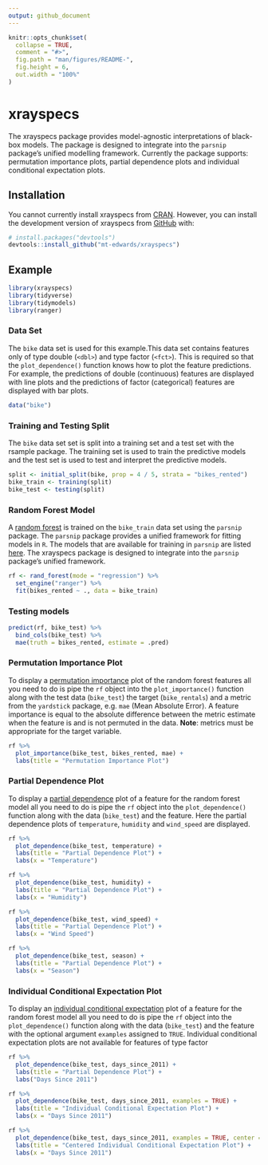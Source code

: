 ```yaml
---
output: github_document
---
```


<!-- README.md is generated from README.Rmd. Please edit that file -->

```r
knitr::opts_chunk$set(
  collapse = TRUE,
  comment = "#>",
  fig.path = "man/figures/README-",
  fig.height = 6,
  out.width = "100%"
)
```
# xrayspecs

<!-- badges: start -->
<!-- badges: end -->

The xrayspecs package provides model-agnostic interpretations of black-box models. The package is designed to integrate into the `parsnip` package's unified modelling framework. Currently the package supports: permutation importance plots, partial dependence plots and individual conditional expectation plots.

## Installation

You cannot currently install xrayspecs from [CRAN](https://CRAN.R-project.org). However, you can install the development version of xrayspecs from [GitHub](https://github.com/) with:

```r
# install.packages("devtools")
devtools::install_github("mt-edwards/xrayspecs")
```
## Example

```r
library(xrayspecs)
library(tidyverse)
library(tidymodels)
library(ranger)
```

### Data Set

The `bike` data set is used for this example.This data set contains features only of type double (`<dbl>`) and type factor (`<fct>`). This is required so that the `plot_dependence()` function knows how to plot the feature predictions. For example, the predictions of double (continuous) features are displayed with line plots and the predictions of factor (categorical) features are displayed with bar plots.

```r
data("bike")
```

### Training and Testing Split

The `bike` data set set is split into a training set and a test set with the rsample package. The trainiing set is used to train the predictive models and the test set is used to test and interpret the predictive models.

```r
split <- initial_split(bike, prop = 4 / 5, strata = "bikes_rented")
bike_train <- training(split)
bike_test <- testing(split)
```

### Random Forest Model

A [random forest](https://en.wikipedia.org/wiki/Random_forest) is trained on the `bike_train` data set using the `parsnip` package. The `parsnip` package provides a unified framework for fitting models in `R`. The models that are available for training in `parsnip` are listed [here](https://tidymodels.github.io/parsnip/articles/articles/Models.html). The xrayspecs package is designed to integrate into the `parsnip` package's unified framework.

```r
rf <- rand_forest(mode = "regression") %>% 
  set_engine("ranger") %>% 
  fit(bikes_rented ~ ., data = bike_train)
```

### Testing models

```r
predict(rf, bike_test) %>% 
  bind_cols(bike_test) %>% 
  mae(truth = bikes_rented, estimate = .pred)
```

### Permutation Importance Plot

To display a [permutation importance](https://christophm.github.io/interpretable-ml-book/feature-importance.html) plot of the random forest features all you need to do is pipe the `rf` object into the `plot_importance()` function along with the test data (`bike_test`) the target (`bike_rentals`) and a metric from the `yardstick` package, e.g. `mae` (Mean Absolute Error). A feature importance is equal to the absolute difference between the metric estimate when the feature is and is not permuted in the data. **Note**: metrics must be appropriate for the target variable.

```r
rf %>% 
  plot_importance(bike_test, bikes_rented, mae) +
  labs(title = "Permutation Importance Plot")
```

### Partial Dependence Plot

To display a [partial dependence](https://christophm.github.io/interpretable-ml-book/pdp.html) plot of a feature for the random forest model all you need to do is pipe the `rf` object into the `plot_dependence()` function along with the data (`bike_test`) and the feature. Here the partial dependence plots of `temperature`, `humidity` and `wind_speed` are displayed.

```r
rf %>% 
  plot_dependence(bike_test, temperature) +
  labs(title = "Partial Dependence Plot") +
  labs(x = "Temperature")

rf %>% 
  plot_dependence(bike_test, humidity) +
  labs(title = "Partial Dependence Plot") +
  labs(x = "Humidity")

rf %>% 
  plot_dependence(bike_test, wind_speed) +
  labs(title = "Partial Dependence Plot") +
  labs(x = "Wind Speed")
```

```r
rf %>% 
  plot_dependence(bike_test, season) +
  labs(title = "Partial Dependence Plot") +
  labs(x = "Season")
```

### Individual Conditional Expectation Plot

To display an [individual conditional expectation](https://christophm.github.io/interpretable-ml-book/ice.html) plot of a feature for the random forest model all you need to do is pipe the `rf` object into the `plot_dependence()` function along with the data (`bike_test`) and the feature with the optional argument `examples` assigned to `TRUE`. Individual conditional expectation plots are not available for features of type factor

```r
rf %>% 
  plot_dependence(bike_test, days_since_2011) +
  labs(title = "Partial Dependence Plot") +
  labs("Days Since 2011")

rf %>% 
  plot_dependence(bike_test, days_since_2011, examples = TRUE) +
  labs(title = "Individual Conditional Expectation Plot") +
  labs(x = "Days Since 2011")

rf %>% 
  plot_dependence(bike_test, days_since_2011, examples = TRUE, center = TRUE) +
  labs(title = "Centered Individual Conditional Expectation Plot") +
  labs(x = "Days Since 2011")
```
